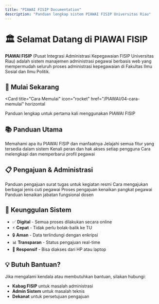 ```yaml
---
title: "PIAWAI FISIP Documentation"
description: "Panduan lengkap sistem PIAWAI FISIP Universitas Riau"
---
```


# 🏛️ Selamat Datang di PIAWAI FISIP

**PIAWAI FISIP** (Pusat Integrasi Administrasi Kepegawaian FISIP Universitas Riau) adalah sistem manajemen administrasi pegawai berbasis web yang mempermudah seluruh proses administrasi kepegawaian di Fakultas Ilmu Sosial dan Ilmu Politik.

## 🚀 Mulai Sekarang

<Card
  title="Cara Memulai"
  icon="rocket"
  href="/PIAWAI/04-cara-memulai"
  horizontal
>
  Panduan lengkap untuk pertama kali menggunakan PIAWAI FISIP
</Card>

## 📚 Panduan Utama

<Columns cols={2}>
  <Card
    title="Pengenalan Sistem"
    icon="book-open"
    href="/PIAWAI/01-pengenalan"
  >
    Memahami apa itu PIAWAI FISIP dan manfaatnya
  </Card>
  <Card
    title="Fitur Utama"
    icon="gear"
    href="/PIAWAI/02-fitur-utama"
  >
    Jelajahi semua fitur yang tersedia dalam sistem
  </Card>
  <Card
    title="Peran Pengguna"
    icon="users"
    href="/PIAWAI/03-peran-pengguna"
  >
    Kenali peran dan hak akses setiap pengguna
  </Card>
  <Card
    title="Profil Pegawai"
    icon="user"
    href="/PIAWAI/05-profil-pegawai"
  >
    Cara melengkapi dan memperbarui profil pegawai
  </Card>
</Columns>

## 📋 Pengajuan & Administrasi

<Columns cols={2}>
  <Card
    title="Surat Tugas"
    icon="file-text"
    href="/PIAWAI/06-surat-tugas"
  >
    Panduan pengajuan surat tugas untuk kegiatan resmi
  </Card>
  <Card
    title="Cuti Pegawai"
    icon="calendar"
    href="/PIAWAI/07-cuti"
  >
    Cara mengajukan berbagai jenis cuti pegawai
  </Card>
  <Card
    title="Naik Pangkat"
    icon="trending-up"
    href="/PIAWAI/08-naik-pangkat"
  >
    Proses pengajuan kenaikan pangkat pegawai
  </Card>
  <Card
    title="Jabatan Fungsional"
    icon="graduation-cap"
    href="/PIAWAI/09-naik-jabatan-fungsional"
  >
    Panduan kenaikan jabatan fungsional dosen
  </Card>
</Columns>

## 🎯 Keunggulan Sistem

- ✅ **Digital** - Semua proses dilakukan secara online
- ⚡ **Cepat** - Tidak perlu bolak-balik ke TU
- 🔒 **Aman** - Data terlindungi dengan enkripsi
- 📊 **Transparan** - Status pengajuan real-time
- 📱 **Responsif** - Bisa diakses dari HP atau laptop

## 💡 Butuh Bantuan?

Jika mengalami kendala atau membutuhkan bantuan, silakan hubungi:
- **Kabag FISIP** untuk masalah administrasi
- **Admin Sistem** untuk masalah teknis
- **Dekanat** untuk persetujuan pengajuan
